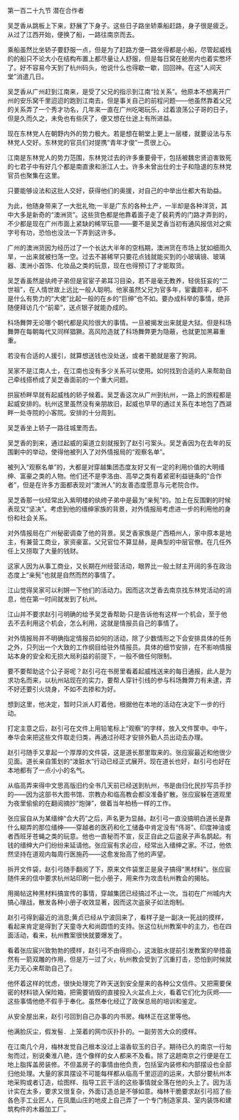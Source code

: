 

第一百二十九节 潜在合作者

吴芝香从跳板上下来，舒展了下身子。这些日子路坐轿乘船赶路，身子很是疲乏。从过了江西开始，便换了船，一路往南京而去。

乘船虽然比坐轿子要舒服一点，但是为了赶路方便一路坐得都是小船，尽管起威栈的的船只不论大小在结构布置上都尽量让人舒服，但是每日窝在舱房内也着实憋坏了。好不容易今天到了杭州码头，他说什么也得歇一歇，回回神。在这“人间天堂”消遣几日。

吴芝香从广州赶到江南来，是受了父兄的指示到江南“拉关系”。他原本不想离开广州的安乐窝千里迢迢的跑到江南去，但是事关自己的前程问题——他虽然靠着父兄的关系弄了一个秀才功名，几年来一直在广州吃喝玩乐，过着浪荡公子哥的日子，但是久而久之，未免也有些厌了，便又想在仕途上有所进益。

现在东林党人在朝野内外的势力极大。若是想在朝堂上更上一层楼，就要设法与东林党人交好。东林党的官员们对提携“青年才俊”一贯很上心。

江南是东林党人的势力范围，东林党过去的许多重要骨干，包括被魏忠贤迫害致死的七君子中有好几个都是南直隶和浙江人士。许多未曾出仕的士子和隐退的东林党官员也聚集在这里。

只要能够设法和这批人交好，获得他们的奥援，对自己的中举出仕都大有助益。

为此，他随身带来了一大批礼物;一半是广东的各种土产，一半却是各种洋货，其中大多是新奇的“澳洲货”。这些货色都是他靠着面子走了裴莉秀的门路才弄到的，不少都是现在广州市面上紧缺的稀罕玩意——要不是吴芝香当初有通风报信对之紫字号有功，恐怕也没法一下弄到这许多。

广州的澳洲货因为经历过了一个长达大半年的空档期，澳洲货在市场上犹如细雨久旱，一出来就被扫荡一空。过去不甚稀罕只要花点钱就能买到的小玻璃镜、玻璃器、澳洲小首饰、化妆品之类的玩意，现在也得预订了才能取货。

吴芝香虽然是纨绔子弟但是官宦子弟耳习目染，若不是毫无教养，轻佻狂妄的“二世祖”，在人情世故上远比一般人聪明。他家虽然父兄为官多年，宦囊颇丰，却不是什么有势力的“大佬”比起一般的在乡的“巨绅”也不如。要办成科举的事情，绝非随便拜访几个“前辈”，送点银子就能办成的。

科场舞弊无论哪个朝代都是风险很大的事情。一旦被揭发出来就是大狱。但是科场舞弊在每朝每代又同样猖獗。高风险造就了科场舞弊更为隐蔽，也就更加黑幕重重。

若没有合适的人援引，就算想送钱也没处送，或者干脆就是塞了狗洞。

吴家不是江南人士，在江南也没有多少关系可以使用。如何找到合适的人来帮助自己牵线搭桥成了吴芝香面前的一个重大问题。

拱宸桥畔早就有起威栈的轿子候着。吴芝香这次从广州到杭州，一路上的旅程都是起威安排的。杭州这里虽然没有亲朋故旧，起威也早早的通过关系在本地包了西湖畔一处寺院的小客院。安排的十分周到。

吴芝香坐上轿子一路往城里而去。

吴芝香的到来，通过起威的渠道立刻就报到了赵引弓案头。吴芝香因为在去年的反围剿中的举动，使得他被列入了对外情报局的“观察名单”。

被列入“观察名单”的，大都是对穿越集团态度友好又有一定的利用价值的大明缙绅、富豪之类的人物。他们还不是李洛由、高举之类有着紧密利益链条的“合作者”，但是在许多方面都表现对“澳洲人”的友善态度愿意与元老院合作。

吴芝香那一伙经常出入紫明楼的纨绔子弟中是最为“亲髡”的。加上在反围剿的时候表现又“坚决”。考虑到他的缙绅家族的背景，对外情报局考虑进一步的利用他的身份和社会关系。

对外情报局在广州秘密调查了他的背景。吴芝香家族是广西梧州人，家中原本是地主，有兼营工商业，家资豪富。父兄官位不算显赫，是典型的中层官僚。在几任外任上又捞取了大量的钱财。

这家人因为从事工商业，又长期在州经营活动，眼界比一般土财主开阔的多在政治态度上“亲髡”也就是自然而然的事情了。

江山觉得吴家可以利锵一下他们的活动力。因而这次芝香去南京找东林党活动的消息，他在第一时间就发到了杭州。

江山并不要求赵引弓明确的给予吴芝香帮助·只是告诉他有这样一个机会，至于他去不去利用这个机会，怎么利用，这就是情报员自己的事情了。

对外情报局并不明确指定情报员如何的活动，除了少数情形之下会安排具体的任务之外，只列出一个大致的工作纲目给驻外情报员。具体的细节安排，在不影响情报站本身的安全和无损大局利益的前提下，一般不做任何限制。

要不要帮助这个公子哥呢？赵引弓在书房里看着起威栈送来的每日通报，此人是为求功名而来，以杭州站现在的实力，要帮人穿针引线的参与科场舞弊力有未逮，弄不好还要引火烧身，不如不去掺和为好。

想到这里，他决定，暂时只派人盯着他，根据他在本地的活动在决定下一步的行动。

打定主意之后，赵引弓在文件上用铅笔标上“观察”的字样，放入文件筐中。中午，奉华会来把这些文件取走归类，再通过孙旺才安排外勤人员出动去办理。

赵引弓随手又拿起一个厚厚的文件袋，这是道长那里取来的。张应宸最近和他很少见面。道长亲自策划的“泼脏水”行动已经正式展开。现在道长也好，赵引弓也好在本地都有了一点小小的名气。

从临高弄来得中文思高版旧约全书几天前已经送到杭州，书是由归化民抄写员手抄的——因为这部书大图书馆、宗教办和临高教会都没准备扩散。张应宸躲在道观里为夜里偷偷的在翻阅摘抄“炮弹”，做着当年柏杨一样的工作。

张应宸自从为某缙绅“合大药”之后，声名更为显赫。赵引弓一直没搞明白道长是靠什么糊弄的那位缙绅——穿越者的医药和化工储备中肯定没有“伟哥”、印度神油或者西班牙苍蝇之类的玩意。他也一直秘而不宣，反正自此之后盗泉子声名鹊起。有钱的缙绅大户们纷纷来延请他。张应宸有求必应，经常出入缙绅之家。不过，他依然坚持在道观内每周行医施药——这愈发抬高了他的声望。

拆开文件袋，赵引弓随手翻阅了下，原来文件袋里正是泉子搞得“黑材料”。张应宸随件来的信中要求杭州站印刷一批小册子，用来作为攻击杭州教会的揭帖。

用揭帖这种黑材料搞宣传的事情，穿越集团已经搞过不止一次。当初在广州城内大搞心理战，散发各种小册子收效显著，因而这次盗泉子如法炮制。

赵引弓得到最近的消息;黄贞已经从宁波回来了，看样子是一副决一死战的摸样，看起来肯定是得到了天童寺大和尚圆悟的支持。张这位杭州教案中的主力，也在四面活动，看来，杭州教案很快就要爆发了。

看着张应宸兴致勃勃的摸样，赵引弓不由得担心，这泼脏水提前引发教案的举措虽然有一箭双雕的作用，但是万一过了火，杭州教会受到了沉重打击，恐怕到时候就无力无心来帮助自己了。

他怀着这样的忧虑，很快处理完了昨天送到安全屋来的各种公文信件。又把需要保密的材料锁入保险箱，把需要销毁的直接投入火盆点上火，看着它们化为灰烬——这些事情他绝不假手于奉化。虽然奉化经辽了政保总局的培训和鉴定。

从安全屋出来，赵引弓回到自己办事的内书房。梅林正在这里等他。

他满脸灰尘，假发髻．上笼着的网巾灰扑扑的。一副劳苦大众的摸样。

在江南几个月，梅林发觉自己根本没过上温香软玉的日子。期待已久的南京一行匆匆而过，别说秦淮八艳，连个像样的女人都来不及看。除了这趟南京之行便是在工地上脂挥盖房装修。不但盖房子的事情由他负责，包括室内装修和内部摆设也全部归他处理。大量的家具摆设不可能每样都从临高千里迢迢的运来，大部分要杭州本地采购或者订造，绘图样、指导工匠干活的这些事情就全落在他的头上了。因为活计实在太多，要求又很复杂，外面订造总是不够如意。梅林干脆要求赵引弓招了些各色手工业匠人，在凤凰山庄的地皮上自己弄了一个专门制造家具、室内装饰和建筑构件的木器加工厂。

